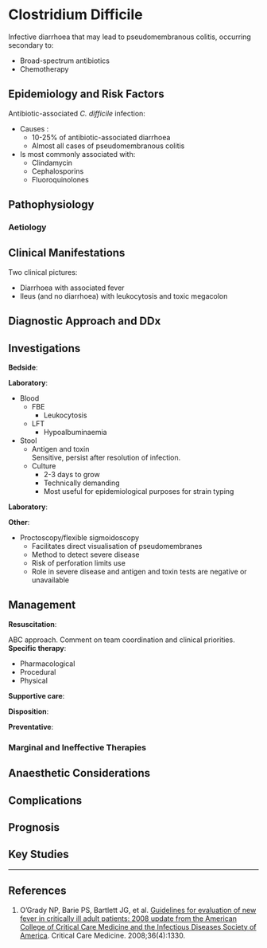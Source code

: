 # Clostridium Difficile

Infective diarrhoea that may lead to pseudomembranous colitis, occurring secondary to:

* Broad-spectrum antibiotics
* Chemotherapy

## Epidemiology and Risk Factors

Antibiotic-associated *C. difficile* infection:

* Causes :
	* 10-25% of antibiotic-associated diarrhoea
	* Almost all cases of pseudomembranous colitis
* Is most commonly associated with:
	* Clindamycin
	* Cephalosporins
	* Fluoroquinolones


## Pathophysiology

### Aetiology

## Clinical Manifestations

Two clinical pictures:

* Diarrhoea with associated fever
* Ileus (and no diarrhoea) with leukocytosis and toxic megacolon

## Diagnostic Approach and DDx

## Investigations

**Bedside**:

**Laboratory**:

* Blood
	* FBE
		* Leukocytosis
	* LFT
		* Hypoalbuminaemia
* Stool
	* Antigen and toxin\
	Sensitive, persist after resolution of infection.
	* Culture
		* 2-3 days to grow
		* Technically demanding
		* Most useful for epidemiological purposes for strain typing

**Laboratory**:

**Other**:

* Proctoscopy/flexible sigmoidoscopy
	* Facilitates direct visualisation of pseudomembranes
	* Method to detect severe disease
	* Risk of perforation limits use
	* Role in severe disease and antigen and toxin tests are negative or unavailable

## Management

**Resuscitation**:\

ABC approach. Comment on team coordination and clinical priorities.
**Specific therapy**:

* Pharmacological
* Procedural
* Physical

**Supportive care**:

**Disposition**:

**Preventative**:


### Marginal and Ineffective Therapies

## Anaesthetic Considerations

## Complications

## Prognosis

## Key Studies


---

## References

1. O’Grady NP, Barie PS, Bartlett JG, et al. [Guidelines for evaluation of new fever in critically ill adult patients: 2008 update from the American College of Critical Care Medicine and the Infectious Diseases Society of America](https://journals.lww.com/ccmjournal/Fulltext/2008/04000/Guidelines_for_evaluation_of_new_fever_in.40.aspx). Critical Care Medicine. 2008;36(4):1330.
